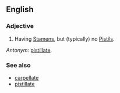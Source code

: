 ==English==

===Adjective===
{{en-adj}}

#{{botany}} Having [[Stamen]]s, but (typically) no [[Pistil]]s.

''Antonym:'' [[pistillate]].

===See also===
*[[carpellate]]
*[[pistillate]]